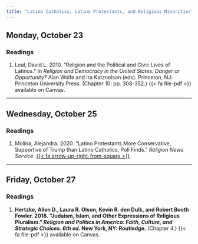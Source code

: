 ```yaml
---
title: "Latino Catholics, Latino Protestants, and Religious Minorities"
---
```


[//]: <> (Need to write intro)

## Monday, October 23

### Readings 

1. Leal, David L. 2010. "Religion and the Political and Civic Lives of Latinos." In *Religion and Democracy in the United States: Danger or Opportunity?* Alan Wolfe and Ira Katznelson (eds). Princeton, NJ: Princeton University Press. (Chapter 10: pp. 308-352.) {{< fa file-pdf >}} available on Canvas.




---


## Wednesday, October 25

### Readings 

1. Molina, Alejandra. 2020. "Latino Protestants More Conservative, Supportive of Trump than Latino Catholics, Poll Finds." *Religion News Service.* [{{< fa arrow-up-right-from-square >}}](https://religionnews.com/2020/12/01/latino-protestants-more-conservative-supportive-of-trump-than-latino-catholics-poll-finds/)


---


## Friday, October 27

### Readings 

1. **Hertzke, Allen D., Laura R. Olson, Kevin R. den Dulk, and Robert Booth Fowler. 2018. "Judaism, Islam, and Other Expressions of Religious Pluralism." *Religion and Politics in America: Faith, Culture, and Strategic Choices. 6th ed.* New York, NY: Routledge.** (Chapter 4.) {{< fa file-pdf >}} available on Canvas.


